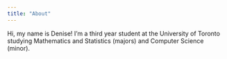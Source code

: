 ```yaml
---
title: "About"
---
```


Hi, my name is Denise! I'm a third year student at the University of Toronto studying Mathematics and Statistics (majors) and Computer Science (minor).
